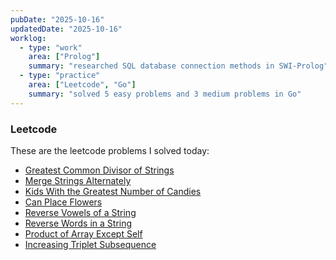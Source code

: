 ```yaml
---
pubDate: "2025-10-16"
updatedDate: "2025-10-16"
worklog:
  - type: "work"
    area: ["Prolog"]
    summary: "researched SQL database connection methods in SWI-Prolog"
  - type: "practice"
    area: ["Leetcode", "Go"]
    summary: "solved 5 easy problems and 3 medium problems in Go"
---
```


### Leetcode

These are the leetcode problems I solved today:

- [Greatest Common Divisor of Strings](https://leetcode.com/problems/greatest-common-divisor-of-strings/)
- [Merge Strings Alternately](https://leetcode.com/problems/merge-strings-alternately/)
- [Kids With the Greatest Number of Candies](https://leetcode.com/problems/kids-with-the-greatest-number-of-candies/)
- [Can Place Flowers](https://leetcode.com/problems/can-place-flowers/)
- [Reverse Vowels of a String](https://leetcode.com/problems/reverse-vowels-of-a-string/)
- [Reverse Words in a String](https://leetcode.com/problems/reverse-words-in-a-string/)
- [Product of Array Except Self](https://leetcode.com/problems/product-of-array-except-self/)
- [Increasing Triplet Subsequence](https://leetcode.com/problems/increasing-triplet-subsequence/)
